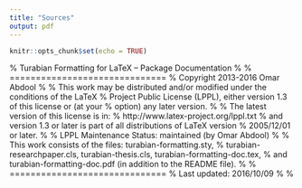 ```yaml
---
title: "Sources"
output: pdf
---
```

```r
knitr::opts_chunk$set(echo = TRUE)
```
% Turabian Formatting for LaTeX -- Package Documentation
%
% ==============================
% Copyright 2013-2016 Omar Abdool
%
% This work may be distributed and/or modified under the conditions of the LaTeX
% Project Public License (LPPL), either version 1.3 of this license or (at your
% option) any later version.
%
% The latest version of this license is in:
%	http://www.latex-project.org/lppl.txt
% and version 1.3 or later is part of all distributions of LaTeX version
% 2005/12/01 or later.
%
% LPPL Maintenance Status: maintained (by Omar Abdool)
%
% This work consists of the files: turabian-formatting.sty,
% turabian-researchpaper.cls, turabian-thesis.cls, turabian-formatting-doc.tex,
% and turabian-formatting-doc.pdf (in addition to the README file).
%
% ==============================
% Last updated: 2016/10/09
%
%


\documentclass{article}

\usepackage{polyglossia, fontspec, csquotes}
\setmainlanguage{english}
\defaultfontfeatures{Ligatures=TeX}

\usepackage{filecontents}
\begin{filecontents}{\jobname.bib}
@book{turabian_manual_2013,
	author = {Turabian, Kate L.},
	edition = {8th edition},
	title = {A Manual for Writers of Research Papers, Theses, and Dissertations: Chicago Style for Students and Researchers},
	shorttitle = {A Manual for Writers of Research Papers, Theses, and Dissertations},
	publisher = {University of Chicago Press},
	year = {2013}}
\end{filecontents}

\usepackage[authordate,backend=biber]{biblatex-chicago}
\addbibresource{\jobname.bib}

\usepackage{units, metalogo, setspace}

\usepackage{marginnote}
\renewcommand*{\raggedleftmarginnote}{}
\renewcommand*{\marginfont}{\ttfamily}
\renewcommand*{\marginnotevadjust}{1\baselineskip}

\usepackage{geometry}
\geometry{top=1.5in, bottom=1.75in, left=1.75in, right=1.75in}

\usepackage[bottom, marginal]{footmisc}

\interfootnotelinepenalty=10000

\usepackage[defaultlines=2, all]{nowidow}

\usepackage[hidelinks]{hyperref}

\usepackage{ellipsis, shortvrb}

\usepackage{listings}
\lstset{%
	language=TeX,
	aboveskip=10pt,
	belowskip=0pt,
	showstringspaces=false,
	columns=flexible,
	basicstyle={\normalsize\ttfamily},
	numbers=none,
	breaklines=true,
	breakatwhitespace=true,
	breakindent=0pt,
	escapeinside={(*}{*)}}

\newcommand{\codecomment}[1]{\textrm{$\langle$\emph{#1}$\rangle$}}

\newcommand{\textcmd}[1]{\texttt{\textbackslash #1}}

\newenvironment{pagestyleoptions}
	{\list{}{%
		\setlength\topsep{0in}
		\setlength\itemsep{1\baselineskip}
		\setlength\parsep{0pt}
		\setlength\labelwidth{0.75in}
		\setlength\leftmargin{1in}
		\setlength\listparindent{0in}
		\setlength\itemindent{0in}
		\setlength\labelsep{0pt}
		\let\makelabel\pagestylelabel}
		\singlespacing}
	{\endlist}
\newcommand*{\pagestylelabel}[1]{\parbox[t]{\labelwidth}{\normalfont \texttt{#1}}}


\title{Turabian Formatting for \LaTeX{}}
\author{Omar Abdool \\
{\normalsize \href{mailto:turabian.formatting@gmail.com}{turabian.formatting@gmail.com}}}
\date{\today}



\begin{document}

\maketitle

\renewcommand{\abstractname}{}

\begin{abstract}
\vspace{-\baselineskip}
\noindent This package provides Chicago-style formatting based on Kate L. Turabian's \emph{A Manual for Writers of Research Papers, Theses, and Dissertations: Chicago Style for Students and Researchers} (8th edition).
\end{abstract}


\tableofcontents

% Formatting for document content

\newgeometry{top=1.75in, bottom=1.75in, left=2.25in, right=1.25in, marginparsep=0.03in, marginparwidth=1.47in}

\reversemarginpar
\setlength\parindent{0in}
\setlength\parskip{1\baselineskip}



\section*{Introduction}
\label{sec:introduction}


This package provides Chicago-style formatting based on Kate L. Turabian's \emph{A Manual for Writers of Research Papers, Theses, and Dissertations: Chicago Style for Students and Researchers}, 8th edition. In doing so, this package adheres closely to the formatting guidelines described in Turabian's work while, also, being readily adaptable to additional formatting requirements (e.g. formatting requirements specific to an institution and/or department).

It is hoped that authors will find this package relatively easy to implement. There are few (if any) new commands to learn, as the package builds upon (and makes adjustments to) already-existing \LaTeX{} commands. As such, formatting research papers, theses, and dissertations should require a minimum amount of changes to a standard \LaTeX{} source file (your \texttt{.tex} file).

For citations, this package is designed to work well with David Fussner's outstanding (and highly-recommended) \texttt{biblatex-chicago}.


\clearpage
\section{Document Classes (Getting Started)}
\label{sec:implementation}

A document may be formatted using \texttt{turabian-formatting} in one of two ways: either (1) specifying the document class as a turabian-formatted research paper (\texttt{turabian-researchpaper}), or (2) specifying the document class as a thesis/dissertation with turabian-style formatting (\texttt{turabian-thesis}).


\subsection{Research Papers}

\marginnote{turabian-\newline researchpaper}%
The \texttt{turabian-researchpaper} document class provides formatting specific to research papers and is based upon the \texttt{article} document class.

When placed in the source document preamble (your \texttt{.tex} file), the following specifies the document class as \texttt{turabian-researchpaper}:
\begin{lstlisting}
	\documentclass{turabian-researchpaper}
\end{lstlisting}


\subsection{Theses/Dissertations}

\marginnote{turabian-thesis}%
The \texttt{turabian-thesis} document class offers formatting specific to theses and dissertations. It is based upon the \texttt{book} document class. 

This document class provides additional formatting commands for parts and chapters as well as organizing a document into front matter, main matter, and back matter (refer to subsections~\ref{subsec:parts},~\ref{subsec:chapters}, and~\ref{subsec:td_structure}).

When placed in the source document preamble, the following specifies the document class as \texttt{turabian-thesis}:
\begin{lstlisting}
	\documentclass{turabian-thesis}
\end{lstlisting}


\clearpage
\section{Formatting Options}
\label{sec:formatting_options}


The \texttt{turabian-formatting} package adheres to the manual's guidelines on the formatting of text. This includes double-spacing all text throughout the document except items that should have single-spacing \autocite[373]{turabian_manual_2013}.\footnote{%
	Double-spaced text is typeset with a \textcmd{baselinestretch} of \texttt{2} using the \texttt{setspace} package.}
Paragraph indentation is set to 0.5 inches.

Page margins, by default, are 1 inch from the edges of the paper.

The \texttt{turabian-thesis} document class has an additional binding offset of 0.5 inches, effectively creating a left/inside margin of 1\nicefrac{1}{2} inches.


\subsection{Standard Options for Document Classes}

Both \texttt{turabian-thesis} and \texttt{turabian-researchpaper} document classes support most of the standard document class options.

The default \texttt{normal} font size is twelve-point type (\texttt{12pt})---the preferred font type size for the body of the text \autocite[373]{turabian_manual_2013}. This package also supports \texttt{normal} font sizes of \texttt{10pt} and \texttt{11pt}.

The default page size, for both document classes, is 8\nicefrac{1}{2} × 11 inches (US Letter size, specified as \texttt{letterpaper}). Other paper size options can be specified instead, including \texttt{a4paper} and \texttt{legalpaper}.

The \texttt{twocolumn} option, however, is not supported. More so, the \texttt{turabian-thesis} document class does not support the \texttt{notitlepage} option.

Both documents classes, by default, are set to \texttt{oneside}. The \texttt{twoside} option is also supported.

\clearpage
\subsection{Ragged Right (Left Align) Text}
\label{subsec:raggedright}

\marginnote{raggedright}%
By default, text consisting of more than one line is justified on both sides of the document with the last line flush left. Turabian, however, recommends setting ``your word processor to align text flush left with a ragged right margin" while also not using its ``automated hyphenation feature" \autocite[404]{turabian_manual_2013}. For ragged right formatting without hyphenations throughout the work, use the \texttt{raggedright} formatting option.\footnote{%
	Alternatively, placing the \textcmd{raggedright} command in the document preamble will have the same effect as using the \texttt{raggedright} option. The \textcmd{raggedright} command, however, does not pass a \texttt{raggedright} option to other loaded packages.}


\subsection{Notes-Bibliography and Author-Date Styles}

This package is designed to work well with the \texttt{biblatex-chicago} package. This includes support for both notes-bibliography and author-date citation styles (the former being the default style).

If the \texttt{biblatex-chicago} package is loaded by the user, the following options are passed to \texttt{biblatex-chicago}: \texttt{isbn=false}, \texttt{autolang=other}, \texttt{footmarkoff}, and \texttt{backend=biber}. The \textcmd{printbibliography} command will provide a bibliography with \emph{Bibliography} as the default heading, irrespective of the document class.

\marginnote{authordate}%
Support for the author-date style is enabled by specifying the \texttt{authordate} formatting option. This option passes an \texttt{authordate} option to \texttt{biblatex-chicago} as well as redefines the default heading for the references list (also typeset using the \textcmd{printbibliography} command) to that of \emph{References}.

\marginnote{noadjustbib}%
Adjustments made by \texttt{turabian-formatting} to the \textcmd{printbibliography} command can be disabled using the \texttt{noadjustbib} formatting option.

\subsection{Endnotes}

\marginnote{endnotes}%
Although footnotes are used by default, endnotes can also be used by specifying the \texttt{endnotes} formatting option. Through this option, the \texttt{endnotes} package is loaded.

With the \texttt{endnotes} option, footnotes are restarted on each page and labelled using symbols in the sequence of: * $\dagger$ $\ddagger$ $\S$ \autocite[156]{turabian_manual_2013}. The \texttt{notetype=endonly} option is also passed to the \texttt{biblatex-chicago} package.

To produce a list of endnotes, use the \textcmd{theendnotes} command provided by the \texttt{endnotes} package. Through the \texttt{endnotes} option, each endnote is single-spaced with a ``blank line between notes." The default heading for this list of endnotes is typeset as \emph{Notes}.\footnote{%
	The \emph{Notes} heading, when using the \texttt{turabian-researchpaper} document class, is typeset with \textcmd{section*}. The \texttt{turabian-thesis} document class, however, typesets the \emph{Notes} heading with \textcmd{chapter*}. If there are no endnotes preceding \textcmd{theendnotes}, this command will generate a \emph{Notes} heading with an empty endnotes list.}

When used with \texttt{turabian-thesis}, the numbering of endnotes is restarted at the beginning of each chapter. In this case, the endnotes list then uses subheadings that divide endnotes by each chapter \autocite[157]{turabian_manual_2013}.


\clearpage
\section{Formatting Commands}
\label{sec:formatting_commands}


\subsection{Parts}
\label{subsec:parts}

\marginnote{\textbackslash part\{\}}
A thesis or dissertation, using the \texttt{turabian-thesis} document class, can be separated into parts using the \textcmd{part} command. 

The \textcmd{part} command creates a part-title page with an optional descriptive title. If located in the main matter (refer to subsection~\ref{subsec:td_structure}), the descriptive title is preceded by a \emph{Part} label and part number (in capitalized roman numerals) at the top of the page---the ``descriptive title separated from the label and number by a blank line. Although the part-title page is counted in pagination, no page number is placed on the page \autocite[390]{turabian_manual_2013}.

\marginnote{\textbackslash part*\{\}}
The \textcmd{part*} command also starts a new page with a descriptive title. If in the main matter, this command provides the same \emph{Part} label and part number as \textcmd{part}. Unlike \textcmd{part}, however, \textcmd{part*} allows for ``text introducing the contents of the part on the part-tile page" to follow a descriptive title, separated by two blank lines. A page number, using the \texttt{plain} page style (refer to subsection~\ref{subsec:page_styles}), is placed on the page \autocite[390]{turabian_manual_2013}.


\subsection{Chapters}
\label{subsec:chapters}

\marginnote{\textbackslash chapter\{\}}
A thesis or dissertation, using the \texttt{turabian-thesis} document class, can be divided into chapters using the \textcmd{chapter} command.

The \textcmd{chapter} command starts a new page with a descriptive title of the chapter, separated from the first line of following text by ``two blank lines." If located in the main matter (refer to subsection~\ref{subsec:td_structure}), the descriptive title---separated by a blank line---is preceded by a \emph{Chapter} label and chapter number (in arabic numerals) at the top of the page \autocite[391]{turabian_manual_2013}.

\marginnote{\textbackslash chapter*\{\}}
\textcmd{chapter*}, unlike \textcmd{chapter}, does not provide a line with a \emph{Chapter} label and numbering nor is it included in the table of contents.\footnote{%
	To add a numberless ``chapter" to the table of contents, use the \textcmd{addcontentsline} command immediately following the \textcmd{chapter*} command.}


\clearpage
\subsection{Sections and Subsections}

\marginnote{\textbackslash section\{\}\newline \textbackslash subsection\{\}\newline \textbackslash subsubsection\{\}}
Three levels of sections and subsections are supported: \textcmd{section}, \textcmd{subsection}, and \textcmd{subsubsection} (including their asterisked versions). These section and subsection commands do not provide any label or numbering.

\textcmd{section} places ``more space before a subhead than after (up to two blank lines before and one line, or double line spacing, after)" \autocite[393]{turabian_manual_2013}.

\marginnote{\textbackslash section*\{\}\newline \textbackslash noadjustssect}
When used with \texttt{turabian-researchpaper}, the \textcmd{section*} command places two blank lines between the title/subheading and the first line of text. This is particularly useful for the subheadings of specific elements, including \emph{Introduction}, \emph{Notes}, and \emph{Bibliography} \autocite[390--401]{turabian_manual_2013}. Inserting the \textcmd{noadjustssect} command in the document preamble will disable this behaviour.


\subsection{Page Styles: Headers and Footers}
\label{subsec:page_styles}

Headers and footers are placed within the margins. The top of the header is 0.5 inches from the top edge of the page. The baseline of the footer is 0.5 inches from the bottom edge of the page \autocite[372, 374]{turabian_manual_2013}.

\marginnote{\textbackslash pagestyle\{\}\newline \textbackslash thispagestyle\{\}}
The layout of the headers and footers are determined by the page styles specified using the \textcmd{pagestyle} and \textcmd{thispagestyle} commands.\footnote{%
	The \texttt{fancyhdr} package can be used to typeset (and adjust) these page styles. This includes placing optional text (such as a page identifier) in the header and/or footer \autocite[374]{turabian_manual_2013}.}
This package provides the following page styles:

\begin{pagestyleoptions}
	\item[empty] An empty page style with no header or footer.

	\item[plain] A ``plain" page style that centres the page number in the footer. For a thesis or dissertation, it applies to pages with page numbers in the front matter as well as the first page of each chapter in the main matter and back matter (refer to subsection~\ref{subsec:td_structure}).

	\item[headings] The default page style places a page number in the right-hand corner of the header.
\end{pagestyleoptions}


\subsection{Front Matter, Main Matter, and Back Matter}
\label{subsec:td_structure}

A thesis or dissertation, using the \texttt{turabian-thesis} document class, can be divided into three, distinct components: (1) front matter, (2) main matter or text of the paper, and (3) back matter \autocite[375]{turabian_manual_2013}.

\subsubsection*{Front Matter}

\marginnote{\textbackslash frontmatter}
The front matter begins with the \textcmd{frontmatter} command. Page numbering starts with the title page. Page numbers do not appear in the headers or footers of pages in the front matter, as the \textcmd{frontmatter} command sets \textcmd{pagestyle} to \texttt{empty} \autocite[373--374, 376]{turabian_manual_2013}.

Page numbers, however, do appear on pages that follow the \textcmd{tableofcontents} command when typesetting the table of contents (refer to subsection~\ref{subsec:toc}).

\subsubsection*{Main Matter}

\marginnote{\textbackslash mainmatter}
The main matter (or text of the paper) begins with the \textcmd{mainmatter} command. Page numbering restarts with arabic numerals, starting with page 1. Page numbers are placed on the right-side of the header, using the \texttt{headings} page style (with the exception of the first page of each chapter which, instead, use the \texttt{plain} page style) \autocite[373--374]{turabian_manual_2013}.

\subsubsection*{Back Matter}

\marginnote{\textbackslash backmatter}
The back matter is declared using the \textcmd{backmatter} command. Page numbering and page styles are continued from the main matter \autocite[373--374]{turabian_manual_2013}.


\subsection{Title Page}
\label{subsec:titlepage}

The \texttt{turabian-researchpaper} document class provides a title page intended for research papers. Page numbering begins immediately following the title page. The \texttt{turabian-thesis} document class, however, provides a ``model" title page intended for a thesis or dissertation. The title page of a thesis/dissertation is included in the page numbering of the front matter \autocite[376, 378]{turabian_manual_2013}.

\clearpage
\marginnote{\textbackslash maketitle}
The \textcmd{maketitle} command will create a separate title page if the document class specifies (or has as default) the \texttt{titlepage} option---the default option for both \texttt{turabian-researchpaper} and \texttt{turabian-thesis}.

\marginnote{\textbackslash title\{\}\newline \textbackslash subtitle\{\}\newline \textbackslash author\{\}\newline \textbackslash date\{\}}
\textcmd{maketitle} uses information specified in the source document preamble, through the following commands (each of which is self-evident): \textcmd{title}, \textcmd{author}, \textcmd{date}, and \textcmd{subtitle}. For research paper title pages, footnotes (as well as the \textcmd{thanks} command) can also be used.

\marginnote{\textbackslash submissioninfo\{\}}
For a research paper, \textcmd{submissioninfo} is used for typesetting ``any information requested by your instructor," between the name of the course and the date \autocite[376]{turabian_manual_2013}. For a thesis or dissertation title page, however, this command is used to typeset requested information between the title/subtitle and the name of the department.

\marginnote{\textbackslash course\{\}}
\texttt{turabian-researchpaper} provides the optional \textcmd{course} command for typesetting course information (such as the name of the course).

\marginnote{\textbackslash institution\{\}\newline \textbackslash department\{\}\newline \textbackslash location\{\}}
\texttt{turabian-thesis} also provides: (1) \textcmd{institution} for typesetting the institution at the top of the page, (2) for typesetting the name of the department, and (3) \textcmd{location} for typesetting a location just above the date.

To create a custom title page, use the \texttt{titlepage} environment.


\subsection{Table of Contents}
\label{subsec:toc}

\marginnote{\textcmd{tableofcontents}}
The \textcmd{tableofcontents} command creates a table of contents with the first page labelled \emph{Contents}. Items within the table of contents are single-spaced with ``a blank line after each item." By default, subheadings are not included in the table of contents \autocite[380]{turabian_manual_2013}.\footnote{%
	To add subheadings to the table of contents, increase the \texttt{tocdepth} counter.}
	
For the \texttt{turabian-thesis} document class, the \textcmd{tableofcontents} command causes subsequent pages in the front matter to be typeset using the \texttt{plain} page style. Page numbers in the front matter use roman numerals and are placed in the centre of the footer \autocite[373--374; refer to subsection~\ref{subsec:page_styles}]{turabian_manual_2013}. More so, in the table of contents, the front matter and back matter are each separated from the main matter by two blank lines \autocite[380]{turabian_manual_2013}.


\subsection{List of Figures, Tables, or Illustrations}
\label{subsec:toft}

The \texttt{figure} and \texttt{table} environments are both supported. Figures are numbered separately from tables and, both, in the order in which they are mentioned in the text \autocite[363, 369]{turabian_manual_2013}.

With \texttt{turabian-researchpaper}, figures and tables are numbered consecutively, throughout the paper (e.g. ``Figure 6").

The \texttt{turabian-thesis} document class, however, uses double numeration for both figures and tables: the chapter number followed by a period and a figure/table number that restarts with each chapter (e.g. ``Figure 3.2"). Within the \texttt{appendixes} environment, figures and tables are numbered with an ``A" prefix followed by a period and a figure/table number that does \emph{not} restart with each appendix (e.g. ``Table A.4"). Figures and tables not placed within a chapter do not use double numeration and are, instead, numbered consecutively throughout the thesis/dissertation.

\marginnote{\textbackslash listoffigures}
The \textcmd{listoffigures} command creates a list of figures with a \emph{Figures} label on the top of the first page.

\marginnote{\textbackslash listoftables}
The \textcmd{listoftables} command creates a list of tables with a \emph{Tables} label on the top of the first page.

\marginnote{\textcmd{listofillustrations}}
The \textcmd{listofillustrations} command creates a combined list of figures and tables with the first page labelled \emph{Illustrations}. This list, however, is divided into two sections labelled \emph{Figures} and \emph{Tables} \autocite[383]{turabian_manual_2013}.

Individual items in a list of figures, tables, or illustrations are single-spaced with a blank line between each item \autocite[383]{turabian_manual_2013}.


\clearpage
\section{Formatting Environments}
\label{sec:formatting_environments}


\subsection{Block Quotations}
\marginnote{quotation}
Block quotations are typeset using the \texttt{quotation} environment. Each block quotation is single-spaced and leaves a blank line both before and after it. The necessary code is as follows:

\begin{lstlisting}
	\begin{quotation}
		(*\codecomment{Text being quoted.}*)
	\end{quotation}
\end{lstlisting}

The entire quotation is indented as far as the indentation of the first line of a paragraph---by default, an indentation of \texttt{0.5in} \autocite[349]{turabian_manual_2013}. The block quotation is also indented by the same amount on the right side. When using the \texttt{raggedright} option (or the \textcmd{raggedright} command), however, the block quotation is not indented on the right side (refer to subsection~\ref{subsec:raggedright}).


\subsection{Appendixes}
\label{subsec:appendixes}

When ``supporting material cannot be easily worked into the body of your paper," the manual recommends placing it ``in one or more appendixes in the back matter" \autocite[398]{turabian_manual_2013}.

If only one appendix is needed, the first page is to be labelled \emph{Appendix} with ``two blank lines between the title and the first line of text or other material" \autocite[398]{turabian_manual_2013}. With the \texttt{turabian-thesis} document class, the material is preceded by a chapter heading labelled \emph{Appendix} (i.e.~\texttt{\textcmd{chapter}\{Appendix\}}) and is placed in the back matter. For \texttt{turabian-researchpaper}, the material is preceded by a section heading labelled \emph{Appendix} (i.e.~\texttt{\textcmd{section*}\{Appendix\}}).

\marginnote{appendixes}
To divide material of different types among more than one appendix \autocite[398]{turabian_manual_2013}, place the material inside the \texttt{appendixes} environment. The requisite code for this environment:

\begin{lstlisting}
	\begin{appendixes}
		(*\codecomment{Material belonging to the appendixes.}*)
	\end{appendixes}
\end{lstlisting}

The headings of each appendix, within the \texttt{appendixes} environment, use an \emph{Appendix} prefix accompanied by a single, capitalized letter from the alphabet (in sequential order, starting with A).

For the \texttt{turabian-thesis} document class, the heading of each appendix is typeset using the \textcmd{chapter} command. The \textcmd{chapter} command, inside the \texttt{appendixes} environment, provides a heading with an \emph{Appendix} prefix and capitalized letter from the alphabet, followed by an optional descriptive title.

With the \texttt{turabian-researchpaper} document class, the heading of each appendix is typeset using the \textcmd{section} command. The \textcmd{section} command, inside the \texttt{appendixes} environment, provides a heading with an \emph{Appendix} prefix and capitalized letter from the alphabet followed, on the next line, by an optional descriptive title.


\clearpage
\section{Required and Recommended Packages}
\label{sec:required_packages}


This package requires \LaTeX{}2e and makes use of the following packages installed as part of a standard \LaTeX{} distribution: \texttt{etoolbox}, \texttt{setspace}, \texttt{nowidow}, \texttt{footmisc}, \texttt{endnotes}, and \texttt{xparse}.

The following packages are highly recommended: \texttt{biblatex-chicago}, \texttt{csquotes}, \texttt{fancyhdr}, \texttt{tocloft}, \texttt{ellipsis}, and \texttt{threeparttable}.


\clearpage
\section{Updates}
\label{sec:updates}


\marginnote{\rmfamily{2016/10/09}}%

Improvements to table of contents when using the \textcmd{include} command.

\marginnote{\rmfamily{2016/09/17}}%

Support for the \textcmd{part} command.

Improvements to \texttt{figure} and \texttt{table} counters and number formatting.

The bibliography/references list is included in the table of contents.

\marginnote{\rmfamily{2016/07/18}}%

Improvements to \texttt{figure} and \texttt{table} counters and number formatting.

Loading \texttt{turabian-formatting} as a package is no longer supported.

\marginnote{\rmfamily{2016/07/12}}%

Re-implementation of the \textcmd{raggedright} command as an alternative to using the \texttt{raggedright} option.

Improvements to the \textcmd{tableofcontents}, \textcmd{listoffigures}, and \textcmd{listoftables} commands with support for the \texttt{tocloft} package.

Added the \textcmd{listofillustrations} command.

Added an \texttt{appendixes} environment to support formatting of appendixes.

Support for changes made to the \texttt{biblatex-chicago} package.

Removed commands: \textcmd{tablenote}, \textcmd{tablesource}, \textcmd{faculty}, and \textcmd{mydegree}.

Removed options: \texttt{emptymargins}.

\marginnote{\rmfamily{2016/03/18}}%

Support for changes made to the \texttt{biblatex} package (2016/03/03).

\marginnote{\rmfamily{2016/03/15}}%

An \texttt{authordate} option has been added, improving support for the author-date citation style.

Adjustments to the formatting of both enumerated and itemized lists.

The \texttt{endnotes} option has (1) added support for endnotes that contain an underscore character (\texttt{\_}), and (2) improved the implementation of the \textcmd{theendnotes} command.

\marginnote{\rmfamily{2016/02/27}}%

This update is a significant rewrite of \texttt{turabian-formatting}. It is designed to be faster and require fewer packages.

Both \texttt{turabian-researchpaper} and \texttt{turabian-thesis} can use the \texttt{noadjustbib} option.

Significant adjustments made to the \textcmd{maketitle} command, including support for footnotes.

Double-spaced text is typeset with a \textcmd{baselinestretch} of \texttt{2} using the \textcmd{setstretch} command provided by the \texttt{setspace} package (instead of \textcmd{doublespacing}). This is different than previous versions of \texttt{turabian-formatting} and should be more-consistent with expectations for ``double spaced" work.

Packages no longer required: \texttt{xifthen}, \texttt{fancyhdr}, \texttt{titlesec}, \texttt{quoting}, \texttt{caption}, \texttt{flafter}, \texttt{url}, and \texttt{chngcntr}.

Deprecated options: \texttt{emptymargins}.

Deprecated commands: \textcmd{tablenote}, \textcmd{tablesource}, \textcmd{faculty}, and \textcmd{mydegree}.

Removed commands: \textcmd{setpageidentifier}, and \textcmd{setwordcount}.

\marginnote{\rmfamily{2015/11/14}}%

Added support for the \texttt{endnotes} package. An \texttt{endnotes} option has been added, removing the need for an \texttt{endnotesonly} option for \texttt{turabian-researchpaper}.

Improved support for the \texttt{biblatex-chicago} package, including added support for the author-date citation style.

Footnote lines are no longer forced together, allowing a footnote to run over to the next page.

Adjustments to the spacing that follow the \textcmd{chapter*} and \textcmd{section*} commands.

Updated use of page style options, removing the \texttt{fancy} page style.

\textcmd{frontmatter} and \textcmd{tableofcontents} no longer ignore the \texttt{bindingoffset} value and margin sizes specified in the source document preamble, through the \texttt{geometry} package.

Improved implementation of the \texttt{raggedright} formatting option with: (1) table and figure captions; and (2) the \textcmd{tablenote} command.

Adjustments to the behaviour of table and figure positioning.

Deprecated commands: \textcmd{setwordcount}, \textcmd{setpageidentifier}, and \textcmd{tablesource}.

Removed commands: \textcmd{mytitlepage} and \textcmd{setdraftindicator}.

\marginnote{\rmfamily{2014/12/27}}%
Formatting changes to both subsection titles and title page for both research papers and theses/dissertations.

\marginnote{\rmfamily{2014/12/10}}%
Adjustments to formatting that more-accurately reflect the 8th edition of Turabian's \emph{A Manual for Writers of Research Papers, Theses, and Dissertations}.



\printbibliography



\clearpage

\section*{Appendix: Sample Code for a Research Paper}
\label{sec:sample_code}
\addcontentsline{toc}{section}{Appendix: Sample Code for a Research Paper}

\vspace{1.3\baselineskip}

\begin{lstlisting}
\documentclass{turabian-researchpaper}

\usepackage[english]{babel}
\usepackage[utf8]{inputenc}
\usepackage{csquotes, ellipsis}

\usepackage{biblatex-chicago}
\addbibresource{mybibfile.bib}

\title{An Interesting Work}
\author{Author's Name}
\date{\today}


\begin{document}

\maketitle

\section{Introduction}
Amazing, introductory ideas that provide unique insight into your field of interest and ``wows" your professor.

\section{An Interesting Section}
Great thoughts that further your argument. This includes lots of strong evidence presented throughout several paragraphs, each accompanied by necessary citations.\autocite[8]{authortitle2013}

\section{Another Insightful Section}
More ideas that really make this a great paper. Maybe a footnote or two.\footnote{Some peripheral thoughts.}

\section{Conclusions}
At this point, you've changed everything (including your marks!). Time to wrap up!

\clearpage
\printbibliography

\end{document}
\end{lstlisting}


\end{document}





